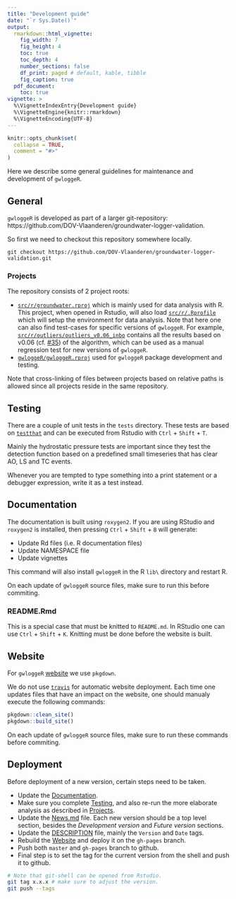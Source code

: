 ```yaml
---
title: "Development guide"
date: "`r Sys.Date()`"
output: 
  rmarkdown::html_vignette:
    fig_width: 7
    fig_height: 4
    toc: true
    toc_depth: 4
    number_sections: false
    df_print: paged # default, kable, tibble
    fig_caption: true
  pdf_document:
    toc: true
vignette: >
  %\VignetteIndexEntry{Development guide}
  %\VignetteEngine{knitr::rmarkdown}
  %\VignetteEncoding{UTF-8}
---
```


```r
knitr::opts_chunk$set(
  collapse = TRUE,
  comment = "#>"
)
```

Here we describe some  general guidelines for maintenance and development of `gwloggeR`.

## General

`gwloggeR` is developed as part of a larger git-repository: https://github.com/DOV-Vlaanderen/groundwater-logger-validation.

So first we need to checkout this repository somewhere locally.

```{}
git checkout https://github.com/DOV-Vlaanderen/groundwater-logger-validation.git
```

### Projects

The repository consists of 2 project roots:

* [`src/r/groundwater.rproj`](https://github.com/DOV-Vlaanderen/groundwater-logger-validation/blob/master/src/r/groundwater.rproj) which is mainly used for data analysis with R. This project, when opened in Rstudio, will also load [`src/r/.Rprofile`](https://github.com/DOV-Vlaanderen/groundwater-logger-validation/blob/master/src/r/.Rprofile) which will setup the environment for data analysis. Note that here one can also find test-cases for specific versions of `gwloggeR`. For example, [`src/r/outliers/outliers_v0.06_inbo`](https://github.com/DOV-Vlaanderen/groundwater-logger-validation/tree/master/src/r/outliers/outliers_v0.06_inbo) contains all the results based on v0.06 (cf. [#35](https://github.com/DOV-Vlaanderen/groundwater-logger-validation/issues/35)) of the algorithm, which can be used as a manual regression test for new versions of `gwloggeR`.
* [`gwloggeR/gwloggeR.rproj`](https://github.com/DOV-Vlaanderen/groundwater-logger-validation/blob/master/gwloggeR/gwloggeR.Rproj) used for `gwloggeR` package development and testing.

Note that cross-linking of files between projects based on relative paths is allowed since all projects reside in the same repository.

## Testing

There are a couple of unit tests in the `tests` directory. These tests are based on [`testthat`](http://r-pkgs.had.co.nz/tests.html) and can be executed from Rstudio with `Ctrl` + `Shift` + `T`.

Mainly the hydrostatic pressure tests are important since they test the detection function based on a predefined small timeseries that has clear AO, LS and TC events.

Whenever you are tempted to type something into a print statement or a debugger expression, write it as a test instead.

## Documentation

The documentation is built using `roxygen2`. If you are using RStudio and `roxygen2` is installed, then pressing `Ctrl` + `Shift` + `B` will generate:

* Update Rd files (i.e. R documentation files)
* Update NAMESPACE file
* Update vignettes

This command will also install `gwloggeR` in the R `lib\` directory and restart R.

On each update of `gwloggeR` source files, make sure to run this before commiting.

### README.Rmd

This is a special case that must be knitted to `README.md`. In RStudio one can use `Ctrl` + `Shift` + `K`. Knitting must be done before the website is built.

## Website

For `gwloggeR` [website](https://dov-vlaanderen.github.io/groundwater-logger-validation/gwloggeR) we use `pkgdown`. 

We do not use [`travis`](https://pkgdown.r-lib.org/reference/deploy_site_github.html) for automatic website deployment. Each time one updates files that have an impact on the website, one should manualy execute the following commands:

```r
pkgdown::clean_site()
pkgdown::build_site()
```

On each update of `gwloggeR` source files, make sure to run these commands before commiting.

## Deployment

Before deployment of a new version, certain steps need to be taken.

* Update the [Documentation].
* Make sure you complete [Testing], and also re-run the more elaborate analysis as described in [Projects].
* Update the [News.md](https://github.com/DOV-Vlaanderen/groundwater-logger-validation/blob/master/gwloggeR/News.md) file. Each new version should be a top level section, besides the _Development version_ and _Future version_ sections.
* Update the [DESCRIPTION](https://github.com/DOV-Vlaanderen/groundwater-logger-validation/blob/master/gwloggeR/DESCRIPTION) file, mainly the `Version` and `Date` tags.
* Rebuild the [Website] and deploy it on the `gh-pages` branch.
* Push both `master` and `gh-pages` branch to github.
* Final step is to set the tag for the current version from the shell and push it to github. 

```bash
# Note that git-shell can be opened from Rstudio.
git tag x.x.x # make sure to adjust the version.
git push --tags
```
